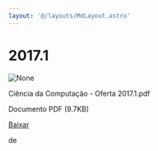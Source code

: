 ```yaml
---
layout: '@/layouts/MdLayout.astro'
---
```






2017.1
======









<Image src="https://arapiraca.ufal.br/graduacao/ciencia-da-computacao/horarios/2017/oferta-2017.1/%2b%2bplone%2b%2bufalprofile/imgs/file-icon.png" alt="None" inferSize />

 Ciência da Computação - Oferta 2017.1.pdf  

 Documento PDF
 (9.7KB)
 

[Baixar](%40%40download/file/Ci%c3%aancia%20da%20Computa%c3%a7%c3%a3o%20-%20Oferta%202017.1.pdf)























 de 












